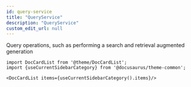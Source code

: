 ```yaml
---
id: query-service
title: "QueryService"
description: "QueryService"
custom_edit_url: null
---
```




Query operations, such as performing a search and retrieval augmented generation



```mdx-code-block
import DocCardList from '@theme/DocCardList';
import {useCurrentSidebarCategory} from '@docusaurus/theme-common';

<DocCardList items={useCurrentSidebarCategory().items}/>
```
      